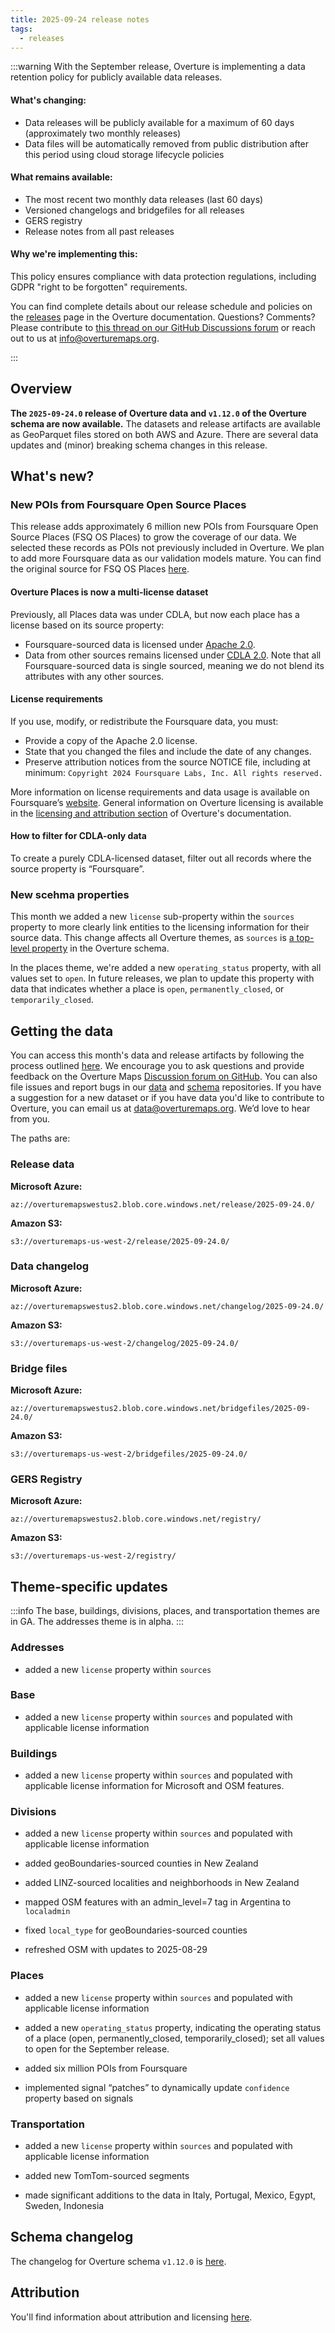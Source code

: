 ```yaml
---
title: 2025-09-24 release notes
tags:
  - releases
---
```


:::warning
With the September release, Overture is implementing a data retention policy for publicly available data releases.

#### What's changing:
- Data releases will be publicly available for a maximum of 60 days (approximately two monthly releases)
- Data files will be automatically removed from public distribution after this period using cloud storage lifecycle policies

#### What remains available:
- The most recent two monthly data releases (last 60 days)
- Versioned changelogs and bridgefiles for all releases
- GERS registry
- Release notes from all past releases

#### Why we're implementing this:
This policy ensures compliance with data protection regulations, including GDPR "right to be forgotten" requirements.

You can find complete details about our release schedule and policies on the [releases](https://docs.overturemaps.org/release-calendar/) page in the Overture documentation. Questions? Comments? Please contribute to [this thread on our GitHub Discussions forum](https://github.com/orgs/OvertureMaps/discussions/422) or reach out to us at info@overturemaps.org.

:::


## Overview

**The `2025-09-24.0` release of Overture data and `v1.12.0` of the Overture schema are now available.** The datasets and release artifacts are available as GeoParquet files stored on both AWS and Azure. There are several data updates and (minor) breaking schema changes in this release. 

## What's new?

### New POIs from Foursquare Open Source Places

This release adds approximately 6 million new POIs from Foursquare Open Source Places (FSQ OS Places) to grow the coverage of our data. We selected these records as POIs not previously included in Overture. We plan to add more Foursquare data as our validation models mature. 
You can find the original source for FSQ OS Places [here](https://opensource.foursquare.com/os-places/).

#### Overture Places is now a multi-license dataset
Previously, all Places data was under CDLA, but now each place has a license based on its source property:
- Foursquare-sourced data is licensed under [Apache 2.0](https://www.apache.org/licenses/LICENSE-2.0).
- Data from other sources remains licensed under [CDLA 2.0](https://cdla.dev/permissive-2-0/).
Note that all Foursquare-sourced data is single sourced, meaning we do not blend its attributes with any other sources.

#### License requirements
If you use, modify, or redistribute the Foursquare data, you must:
- Provide a copy of the Apache 2.0 license.
- State that you changed the files and include the date of any changes.
- Preserve attribution notices from the source NOTICE file, including at minimum: `Copyright 2024 Foursquare Labs, Inc. All rights reserved.`

More information on license requirements and data usage is available on Foursquare’s [website](https://docs.foursquare.com/data-products/docs/access-fsq-os-places). General information on Overture licensing is available in the [licensing and attribution section](https://docs.overturemaps.org/attribution/) of Overture's documentation.

#### How to filter for CDLA-only data
To create a purely CDLA-licensed dataset, filter out all records where the source property is “Foursquare”.

### New scehma properties 

This month we added a new `license` sub-property within the `sources` property to more clearly link entities to the licensing information for their source data. This change affects all Overture themes, as `sources` is [a top-level property](https://docs.overturemaps.org/schema/#top-level-properties) in the Overture schema. 

In the places theme, we're added a new `operating_status` property, with all values set to `open`. In future releases, we plan to update this property with data that indicates whether a place is `open`, `permanently_closed`, or `temporarily_closed`.


## Getting the data

You can access this month's data and release artifacts by following the process outlined [here](/getting-data). We encourage you to ask questions and provide feedback on the Overture Maps [Discussion forum on GitHub](https://github.com/orgs/OvertureMaps/discussions). You can also file issues and report bugs in our [data](https://github.com/OvertureMaps/data/issues) and [schema](https://github.com/OvertureMaps/schema/issues) repositories. If you have a suggestion for a new dataset or if you have data you'd like to contribute to Overture, you can email us at data@overturemaps.org. We’d love to hear from you.

The paths are:

### Release data

**Microsoft Azure:**
```
az://overturemapswestus2.blob.core.windows.net/release/2025-09-24.0/
```

**Amazon S3:**
```
s3://overturemaps-us-west-2/release/2025-09-24.0/
```
### Data changelog

**Microsoft Azure:**
```
az://overturemapswestus2.blob.core.windows.net/changelog/2025-09-24.0/
```

**Amazon S3:**
```
s3://overturemaps-us-west-2/changelog/2025-09-24.0/
```


### Bridge files

**Microsoft Azure:**
```
az://overturemapswestus2.blob.core.windows.net/bridgefiles/2025-09-24.0/
```

**Amazon S3:**
```
s3://overturemaps-us-west-2/bridgefiles/2025-09-24.0/
```

### GERS Registry

**Microsoft Azure:**
```
az://overturemapswestus2.blob.core.windows.net/registry/
```

**Amazon S3:**
```
s3://overturemaps-us-west-2/registry/
```


<!-- truncate -->


## Theme-specific updates

:::info
The base, buildings, divisions, places, and transportation themes are in GA. The addresses theme is in alpha. 
:::

### Addresses

- added a new `license` property within `sources`


### Base

- added a new `license` property within `sources` and populated with applicable license information

### Buildings

- added a new `license` property within `sources` and populated with applicable license information for Microsoft and OSM features.


### Divisions

- added a new `license` property within `sources` and populated with applicable license information

- added geoBoundaries-sourced counties in New Zealand

- added LINZ-sourced localities and neighborhoods in New Zealand

- mapped OSM features with an admin_level=7 tag in Argentina to `localadmin` 

- fixed `local_type` for geoBoundaries-sourced counties

- refreshed OSM with updates to 2025-08-29

### Places

- added a new `license` property within `sources` and populated with applicable license information

- added a new `operating_status` property, indicating the operating status of a place (open, permanently_closed, temporarily_closed); set all values to open for the September release.

- added six million POIs from Foursquare 

- implemented signal “patches” to dynamically update `confidence` property based on signals


### Transportation

- added a new `license` property within `sources` and populated with applicable license information

- added new TomTom-sourced segments

- made significant additions to the data in Italy, Portugal, Mexico, Egypt, Sweden, Indonesia


## Schema changelog

The changelog for Overture schema `v1.12.0` is [here](https://github.com/OvertureMaps/schema/tree/v1.12.0).

## Attribution

You'll find information about attribution and licensing [here](/attribution).
